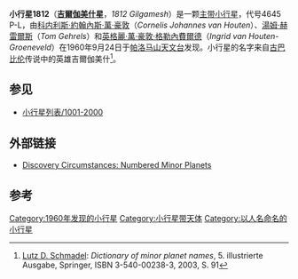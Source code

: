 {{Infobox planet 
| width = 25em 
| bgcolour = #FFFFC0 
| name = Gilgamesh
| discovery = yes 
| discovery_ref =  
| discoverer = [[科内利斯·約翰內斯·萬·豪_敦|科内利斯·約翰內斯·萬·豪 敦]]、[[英格麗·萬·豪敦·格勒內_費爾德|英格麗·萬·豪敦·格勒內 費爾德]]和[[湯姆·赫雷爾斯|湯姆·赫雷爾斯]]
| discovery_site = [[帕洛马山天文台|帕洛马山天文台]]
| discovered = 1960年9月24日
| designations = yes
| mp_name = 1812
| alt_names =  4645 P-L;1931 BD<br/>1966 WA;1973 GF 
| named_after = [[吉爾伽美什|吉爾伽美什]]
| mp_category = 
| epoch = [[Julian_day|JD]] 2455800.5 (2011-Aug-27.0) 
| eccentricity = 0.0823562
| semimajor  = 3.0054795 AU
| perihelion   = 2.7579596 AU
| inclination = 10.26198°
| asc_node = 178.71545°
| arg_peri = 264.43022°
| mean_anomaly = 202.63971[[角度|°]]
| period = 1903.1327627 [[day|d]] (  5.21 [[Julian_year_(astronomy)|a]])
| aphelion = 3.2529994 [[天文单位|AU]]
| orbit_ref = <ref>[http://ssd.jpl.nasa.gov/sbdb.cgi?sstr=1812  JPL Small-Body Database Browser - 1812 Gilgamesh]</ref>
| avg_speed = 	
| satellites = 
| physical_characteristics = yes 
| dimensions = 19.18 km
| mass = 		
| density = 	
| surface_grav = 
| escape_velocity = 
| sidereal_day = 
| axial_tilt = 
| pole_ecliptic_lat = 
| pole_ecliptic_lon = 
| albedo = 0.1450
| rotation=
| temperatures= 	
| temp_name1 = 
| mean_temp_1 = 
| max_temp_1 = 
| temp_name2 = 
| max_temp_2 = 
| spectral_type = 
| abs_magnitude = 11.30
}}
'''小行星1812'''（'''[[吉爾伽美什|吉爾伽美什]]星'''，''1812 Gilgamesh''）是一颗[[小行星帶|主带小行星]]，代号4645 P-L，由[[科内利斯·約翰內斯·萬·豪敦|科内利斯·約翰內斯·萬·豪敦]]（''Cornelis Johannes van Houten''）、[[湯姆·赫雷爾斯|湯姆·赫雷爾斯]]（''Tom Gehrels''）和[[英格麗·萬·豪敦·格勒內費爾德|英格麗·萬·豪敦·格勒內費爾德]]（''Ingrid van Houten-Groeneveld''）在1960年9月24日于[[帕洛马山天文台|帕洛马山天文台]]发现。小行星的名字来自[[古巴比伦|古巴比伦]]传说中的英雄吉爾伽美什<ref name="Schmadel2003">[[Lutz_D._Schmadel|Lutz D. Schmadel]]: ''Dictionary of minor planet names'', 5. illustrierte Ausgabe, Springer, ISBN 3-540-00238-3, 2003, S. 91</ref>。

==参见==
* [[小行星列表/1001-2000|小行星列表/1001-2000]]

== 外部链接 ==
* [http://cfa-www.harvard.edu/iau/lists/NumberedMPs.txt Discovery Circumstances: Numbered Minor Planets] {{Wayback|url=http://cfa-www.harvard.edu/iau/lists/NumberedMPs.txt |date=20080517010638 }}

== 参考 ==
{{Reflist}}

{{Minor Planet Number|[[小行星1811|1811 Bruwer]]|[[小行星1813|1813 Imhotep]]}}

[[Category:1960年发现的小行星|Category:1960年发现的小行星]]
[[Category:小行星带天体|Category:小行星带天体]]
[[Category:以人名命名的小行星|Category:以人名命名的小行星]]

{{Beltasteroid-stub}}